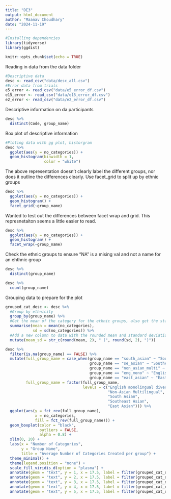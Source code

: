```yaml
---
title: "DE3"
output: html_document
author: "Maanav Choudhary"
date: "2024-11-19"
---
```


```r
#Installing dependencies
library(tidyverse)
library(ggdist)
```


```r
knitr::opts_chunk$set(echo = TRUE)
```

Reading in data from the data folder

```r
#Descriptive data
desc <- read_csv("data/desc_all.csv") 
#Error data from trials 
e5_error <- read_csv("data/e5_error_df.csv")
e15_error <- read_csv("data/e15_error_df.csv")
e2_error <- read_csv("data/e2_error_df.csv")
```

Descriptive information on da participants

```r
desc %>%
  distinct(Code, group_name)
```
Box plot of descriptive information
```r
#Ploting data with gg plot, historgram
desc %>%
  ggplot(aes(y = no_categories)) +
  geom_histogram(binwidth = 1,
                 color = "white")
```
The above representation doesn't clearly label the different groups, nor does it outline the differences clearly. 
Use facet_grid to split up by ethnic groups

```r
desc %>%
  ggplot(aes(y = no_categories)) +
  geom_histogram() +
  facet_grid(~group_name)
```
Wanted to test out the differences between facet wrap and grid. This represnetaiton seems a little easier to read.
```r
desc %>%
  ggplot(aes(y = no_categories)) +
  geom_histogram() +
  facet_wrap(~group_name)
```
Check the ethnic groups to ensure "NA" is a mising val and not a name for an ehthnic group
```r
desc %>%
  distinct(group_name)
```

```r
desc %>%
  count(group_name)
```


Grouping data to prepare for the plot
```r
grouped_cat_desc <- desc %>%
  #Group by ethnicity 
  group_by(group_name) %>%
  #Get the mean of the category for the ethnic groups, also get the standaard deviation
  summarise(mean = mean(no_categories),
            sd = sd(no_categories)) %>%
  #Add a new column to data with the rounded mean and standard deviations
  mutate(mean_sd = str_c(round(mean, 2), " (", round(sd, 2), ")"))
```

```r
desc %>%
  filter(is.na(group_name) == FALSE) %>%
  mutate(full_group_name = case_when(group_name == "south_asian" ~ "South Asian",
                                     group_name == "se_asian" ~ "Southeast Asian",
                                     group_name == "non_asian_multi" ~ "Non-Asian Multilingual",
                                     group_name == "eng_mono" ~ "English monolingual diverse",
                                     group_name == "east_asian" ~ "East Asian"),
         full_group_name = factor(full_group_name, 
                                  levels = c("English monolingual diverse",
                                             "Non-Asian Multilingual",
                                             "South Asian",
                                             "Southeast Asian",
                                             "East Asian"))) %>%
  ggplot(aes(y = fct_rev(full_group_name),
             x = no_categories,
             fill = fct_rev(full_group_name))) +
  geom_boxplot(color = "black",
               outliers = FALSE,
               alpha = 0.8) +
  xlim(0, 20) +
  labs(x = "Number of Categories",
       y = "Group Name",
       title = "Average Number of Categories Created per group") +
  theme_minimal() +
  theme(legend.position = "none") +
  scale_fill_viridis_d(option = "plasma") +
  annotate(geom = "text", y = 1, x = 17.5, label = filter(grouped_cat_desc, group_name == "east_asian")$mean_sd) +
  annotate(geom = "text", y = 2, x = 17.5, label = filter(grouped_cat_desc, group_name == "se_asian")$mean_sd) +
  annotate(geom = "text", y = 3, x = 17.5, label = filter(grouped_cat_desc, group_name == "south_asian")$mean_sd) +
  annotate(geom = "text", y = 4, x = 17.5, label = filter(grouped_cat_desc, group_name == "non_asian_multi")$mean_sd) +
  annotate(geom = "text", y = 5, x = 17.5, label = filter(grouped_cat_desc, group_name == "eng_mono")$mean_sd)
```

